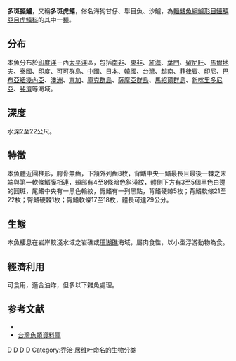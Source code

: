 {{Speciesbox
| taxon = Parapercis hexophtalma
| image = Parapercis hexophtalma 1.jpg
| image_caption = 雌魚
| status = NE
| binomial_authority = [[Cuvier|Cuvier]], 1829
| synonyms = 
}}
'''多斑擬鱸'''，又稱'''多斑虎鱚'''，俗名海狗甘仔、舉目魚、沙鱸，為[[輻鰭魚綱|輻鰭魚綱]][[鱸形目|鱸形目]][[鱷鱚亞目|鱷鱚亞目]][[虎鱚科|虎鱚科]]的其中一[[種|種]]。

==分布==
本魚分布於[[印度洋|印度洋]]－西[[太平洋|太平洋]]區，包括[[南非|南非]]、[[東非|東非]]、[[紅海|紅海]]、[[葉門|葉門]]、[[留尼旺|留尼旺]]、[[馬爾地夫|馬爾地夫]]、[[泰國|泰國]]、[[印度|印度]]、[[可可群島|可可群島]]、[[中國|中國]]、[[日本|日本]]、[[韓國|韓國]]、[[台灣|台灣]]、[[越南|越南]]、[[菲律賓|菲律賓]]、[[印尼|印尼]]、[[巴布亞紐幾內亞|巴布亞紐幾內亞]]、[[澳洲|澳洲]]、[[東加|東加]]、[[庫克群島|庫克群島]]、[[薩摩亞群島|薩摩亞群島]]、[[馬紹爾群島|馬紹爾群島]]、[[新喀里多尼亞|新喀里多尼亞]]、[[斐濟|斐濟]]等海域。

==深度==
水深2至22公尺。

==特徵==
本魚體近圓柱形，腭骨無齒，下頷外列齒8枚，背鰭中央一鰭最長且最後一棘之末端與第一軟條鰭膜相連，頰部有4至8條暗色斜淺紋，體側下方有3至5個黑色白邊的圓斑，尾鰭中央有一黑色輪紋，臀鰭有一列黑點，背鰭硬棘5枚；背鰭軟條21至22枚；臀鰭硬棘1枚；臀鰭軟條17至18枚，體長可達29公分。

==生態==
本魚棲息在岩岸較淺水域之岩礁或[[珊瑚礁|珊瑚礁]]海域，屬肉食性，以小型浮游動物為食。

==經濟利用==
可食用，適合油炸，但多以下雜魚處理。

==参考文献==
*{{FishBase_species|genus=Parapercis|species=hexophtalma|year=2011|month=12}}
*[http://fishdb.sinica.edu.tw/ 台灣魚類資料庫]{{Wayback|url=http://fishdb.sinica.edu.tw/ |date=20160304193340 }}

{{Commonscat|Parapercis hexophtalma}}
{{taxonbar}}

[[Category:1829年描述的鱼类|D]]
[[Category:食用鱼|D]]
[[Category:擬鱸属|D]]
[[Category:1829年描述的魚類|D]]
[[Category:乔治·居维叶命名的生物分类|Category:乔治·居维叶命名的生物分类]]